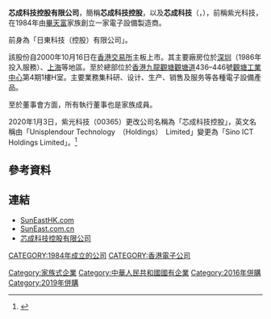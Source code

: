 '''芯成科技控股有限公司'''，簡稱'''芯成科技控股'''，以及'''芯成科技'''（'''{{lang-en|SINO ICT HOLDINGS LIMITED}}'''，{{hkex|0365}}），前稱紫光科技，在1984年由[[畢天富|畢天富]]家族創立一家電子設備製造商。

前身為「日東科技（控股）有限公司」。

該股份自2000年10月16日在[[香港交易所|香港交易所]]主板上市。其主要廠房位於[[深圳|深圳]]（1986年投入服務）、[[上海|上海]]等地區。至於總部位於[[香港|香港]][[九龍|九龍]][[觀塘|觀塘]][[觀塘道|觀塘道]]436–446號[[觀塘工業中心|觀塘工業中心]]第4期1樓H室。主要業務集科研、设计、生产、销售及服务等各種電子設備產品。

至於董事會方面，所有執行董事也是家族成員。

2020年1月3日，紫光科技（00365）更改公司名稱為「芯成科技控股」，英文名稱由「Unisplendour Technology　（Holdings）　Limited」變更為「Sino ICT Holdings Limited」。<ref>{{cite news |title=紫光控股(00365-HK)變更公司名稱為芯成科技 |url=https://www.finet.hk/newscenter/news_content/5e05e2e1bde0b34b4770896b |work=[[財華社|財華社]] |date=2019-12-27 |archiveurl=https://web.archive.org/web/20210814173826/https://www.finet.hk/newscenter/news_content/5e05e2e1bde0b34b4770896b |archivedate=2021-08-15}}</ref>

== 參考資料 ==
{{reflist}}

==連結==
*[http://www.suneasthk.com SunEastHK.com] {{Wayback|url=http://www.suneasthk.com/ |date=20161031113948 }}
*[http://www.suneast.com.cn SunEast.com.cn] {{Wayback|url=http://www.suneast.com.cn/ |date=20200711032654 }}
*[http://www.unistech.com.hk/ 芯成科技控股有限公司] {{Wayback|url=http://www.unistech.com.hk/ |date=20211226030006 }}

[[CATEGORY:1984年成立的公司|CATEGORY:1984年成立的公司]]
[[CATEGORY:香港電子公司|CATEGORY:香港電子公司]]
[[Category:家族式企業|Category:家族式企業]]
[[Category:中華人民共和國國有企業|Category:中華人民共和國國有企業]]
[[Category:2016年併購|Category:2016年併購]]
[[Category:2019年併購|Category:2019年併購]]